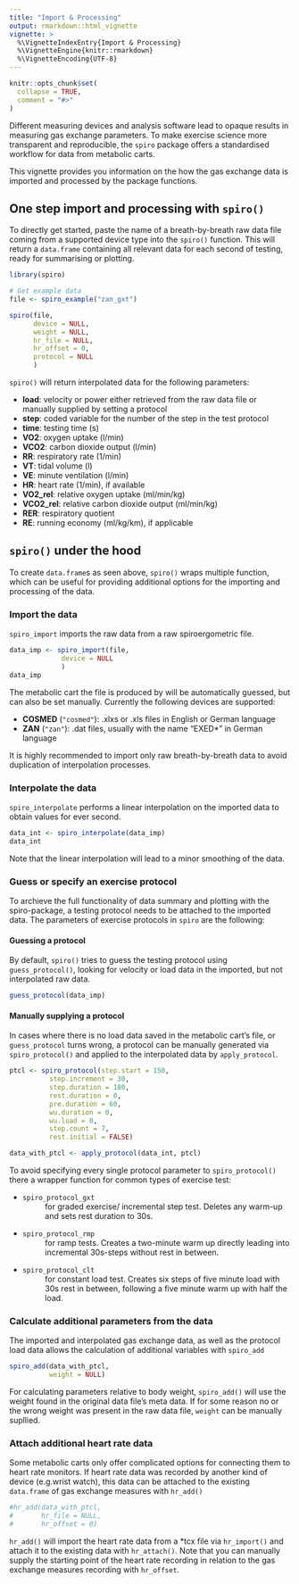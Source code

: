 ```yaml
---
title: "Import & Processing"
output: rmarkdown::html_vignette
vignette: >
  %\VignetteIndexEntry{Import & Processing}
  %\VignetteEngine{knitr::rmarkdown}
  %\VignetteEncoding{UTF-8}
---
```


```r
knitr::opts_chunk$set(
  collapse = TRUE,
  comment = "#>"
)
```

Different measuring devices and analysis software lead to opaque results in measuring gas exchange parameters. To make exercise science more transparent and reproducible, the `spiro` package offers a standardised workflow for data from metabolic carts.

This vignette provides you information on the how the gas exchange data is imported and processed by the package functions.

## One step import and processing with `spiro()`

To directly get started, paste the name of a breath-by-breath raw data file coming from a supported device type into the `spiro()` function. This will return a `data.frame` containing all relevant data for each second of testing, ready for summarising or plotting.

```r
library(spiro)

# Get example data
file <- spiro_example("zan_gxt")

spiro(file,
      device = NULL,
      weight = NULL,
      hr_file = NULL,
      hr_offset = 0,
      protocol = NULL
      )

```

`spiro()` will return interpolated data for the following parameters:

* **load**: velocity or power either retrieved from the raw data file or manually supplied by setting a protocol
* **step**: coded variable for the number of the step in the test protocol
* **time**: testing time (s)
* **VO2**: oxygen uptake (l/min)
* **VCO2**: carbon dioxide output (l/min)
* **RR**: respiratory rate (1/min)
* **VT**: tidal volume (l)
* **VE**: minute ventilation (l/min)
* **HR**: heart rate (1/min), if available
* **VO2_rel**: relative oxygen uptake (ml/min/kg)
* **VCO2_rel**: relative carbon dioxide output (ml/min/kg)
* **RER**: respiratory quotient
* **RE**: running economy (ml/kg/km), if applicable

## `spiro()` under the hood

To create `data.frame`s as seen above, `spiro()` wraps multiple function, which can be useful for providing additional options for the importing and processing of the data.

<!-- Add function scheme here -->

### Import the data

`spiro_import` imports the raw data from a raw spiroergometric file.
```r
data_imp <- spiro_import(file,
             device = NULL
             )
data_imp
```

The metabolic cart the file is produced by will be automatically guessed, but can also be set manually. Currently the following devices are supported:

* **COSMED** (`"cosmed"`): .xlxs or .xls files in English or German language
* **ZAN** (`"zan"`): .dat files, usually with the name "EXED*" in German language

It is highly recommended to import only raw breath-by-breath data to avoid duplication of interpolation processes.

### Interpolate the data

`spiro_interpolate` performs a linear interpolation on the imported data to obtain values for ever second.
```r
data_int <- spiro_interpolate(data_imp)
data_int
```

Note that the linear interpolation will lead to a minor smoothing of the data.

### Guess or specify an exercise protocol

To archieve the full functionality of data summary and plotting with the spiro-package, a testing protocol needs to be attached to the imported data. The parameters of exercise protocols in `spiro` are the following:

<!-- Insert Picture of protocol variables -->

#### Guessing a protocol

By default, `spiro()` tries to guess the testing protocol using `guess_protocol()`, looking for velocity or load data in the imported, but not interpolated raw data.

```r
guess_protocol(data_imp)

```

#### Manually supplying a protocol

In cases where there is no load data saved in the metabolic cart's file, or `guess_protocol` turns wrong, a protocol can be manually generated via `spiro_protocol()` and applied to the interpolated data by `apply_protocol`.

```r
ptcl <- spiro_protocol(step.start = 150, 
          step.increment = 30, 
          step.duration = 180,
          rest.duration = 0, 
          pre.duration = 60, 
          wu.duration = 0,
          wu.load = 0, 
          step.count = 7, 
          rest.initial = FALSE)

data_with_ptcl <- apply_protocol(data_int, ptcl)
```

To avoid specifying every single protocol parameter to `spiro_protocol()` there a wrapper function for common types of exercise test:

* `spiro_protocol_gxt`
  : for graded exercise/ incremental step test. Deletes any warm-up and sets rest duration to 30s.
* `spiro_protocol_rmp`
  : for ramp tests. Creates a two-minute warm up directly leading into incremental 30s-steps without rest in between.
* `spiro_protocol_clt`
  : for constant load test. Creates six steps of five minute load with 30s rest in between, following a five minute warm up with half the load.

### Calculate additional parameters from the data

The imported and interpolated gas exchange data, as well as the protocol load data allows the calculation of additional variables with `spiro_add`

```r
spiro_add(data_with_ptcl,
          weight = NULL)

```

For calculating parameters relative to body weight, `spiro_add()` will use the weight found in the original data file's meta data. If for some reason no or the wrong weight was present in the raw data file, `weight` can be manually supllied.

### Attach additional heart rate data

Some metabolic carts only offer complicated options for connecting them to heart rate monitors. If heart rate data was recorded by another kind of device (e.g.wrist watch), this data can be attached to the existing `data.frame` of gas exchange measures with `hr_add()`

```r
#hr_add(data_with_ptcl,
#       hr_file = NULL,
#       hr_offset = 0)
```

`hr_add()` will import the heart rate data from a *tcx file via `hr_import()` and attach it to the existing data with `hr_attach()`. Note that you can manually supply the starting point of the heart rate recording in relation to the gas exchange measures recording with `hr_offset`.
